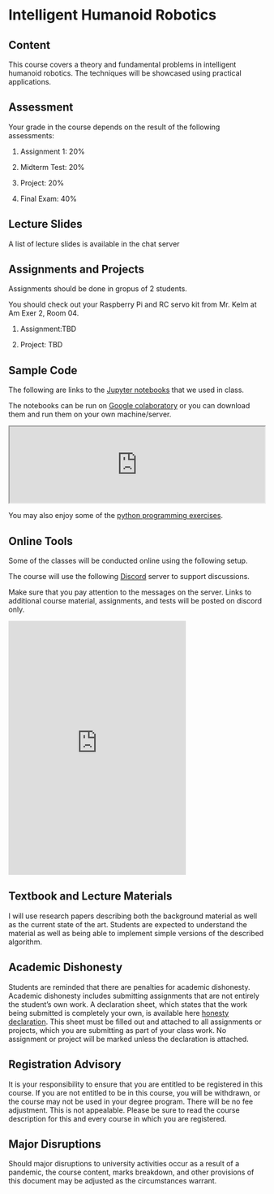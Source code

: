 # Intelligent Humanoid Robotics

## Content

This course covers a theory and fundamental problems in intelligent humanoid robotics.
The techniques will be showcased using practical applications.

## Assessment

Your grade in the course depends on the result of the following assessments:

1) Assignment 1: 20%

2) Midterm Test: 20%

3) Project: 20%

4) Final Exam: 40%

## Lecture Slides

A list of lecture slides is available in the chat server

## Assignments and Projects

Assignments should be done in gropus of 2 students.

You should check out your Raspberry Pi and RC servo kit from Mr. Kelm at Am Exer 2, Room 04.

1) Assignment:TBD

1) Project: TBD

## Sample Code

The following are links to the [Jupyter notebooks](https://drive.google.com/drive/folders/18TSF6F15nZ7AW1VShVf3-5WWAUc-NJho?usp=sharing) that we used in class.

The notebooks can be run on [Google colaboratory](https://colab.research.google.com/) or you can download them and run them
on your own machine/server.

<div>
<iframe src="https://drive.google.com/embeddedfolderview?id=18TSF6F15nZ7AW1VShVf3-5WWAUc-NJho" width="100%"></iframe>
</div>

You may also enjoy some of the [python programming exercises](https://drive.google.com/drive/folders/1eP23cwBwAqt549CvP7UGjrhvHRDwdQKp?usp=sharing).


## Online Tools

Some of the classes will be conducted online using the following setup.

The course will use the following [Discord](http://www.discord.com) server 
to support discussions.

Make sure that you pay attention to the messages on the server. Links to
additional course material, assignments, and tests will be posted on discord only.

<div>
<iframe src="https://discord.com/widget?id=1022191961588908122&theme=dark" width="350" height="500" allowtransparency="true" frameBorder="0" sandbox="allow-popups allow-popups-to-escape-sandbox allow-same-origin allow-scripts"></iframe>
</div>

## Textbook and Lecture Materials
I will use research papers describing both the background material as well as the 
current state of the art. 
Students are expected to understand the material as well as being able to implement 
simple versions of the described algorithm. 

## Academic Dishonesty

Students are reminded that there are penalties for academic dishonesty. 
Academic dishonesty includes submitting assignments that are not entirely the student’s own work. 
A declaration sheet, which states that the work being submitted is completely your own, is  available here
[honesty declaration](https://docs.google.com/document/d/1VBXr9XeQqVWjMotxhb0qhim5mFffQ85YU86El-wlkZ0/edit?usp=sharing). 
This sheet must be filled out and attached to all assignments or projects, 
which you are submitting as part of your class work. 
No assignment or project will be marked unless the declaration is attached.

## Registration Advisory 

It is your responsibility to ensure that you are entitled to be registered in this course. If you are not entitled to be in this course, you will be withdrawn, or the course may not be used in your degree program. There will be no fee adjustment. This is not appealable. Please be sure to read the course description for this 
and every course in which you are registered.

## Major Disruptions

Should major disruptions to university activities occur as a result of a pandemic, 
the course content, marks breakdown, and other provisions of this document may be 
adjusted as the circumstances warrant.


